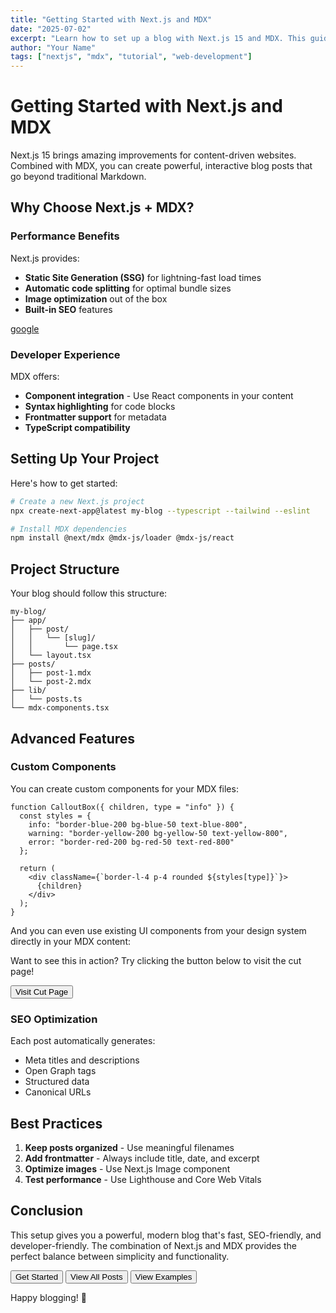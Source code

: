 ```yaml
---
title: "Getting Started with Next.js and MDX"
date: "2025-07-02"
excerpt: "Learn how to set up a blog with Next.js 15 and MDX. This guide covers everything from installation to deployment."
author: "Your Name"
tags: ["nextjs", "mdx", "tutorial", "web-development"]
---
```


# Getting Started with Next.js and MDX

Next.js 15 brings amazing improvements for content-driven websites. Combined with MDX, you can create powerful, interactive blog posts that go beyond traditional Markdown.

## Why Choose Next.js + MDX?

### Performance Benefits

Next.js provides:
- **Static Site Generation (SSG)** for lightning-fast load times
- **Automatic code splitting** for optimal bundle sizes
- **Image optimization** out of the box
- **Built-in SEO** features

[google](/post)
### Developer Experience

MDX offers:
- **Component integration** - Use React components in your content
- **Syntax highlighting** for code blocks
- **Frontmatter support** for metadata
- **TypeScript compatibility**

## Setting Up Your Project

Here's how to get started:

```bash
# Create a new Next.js project
npx create-next-app@latest my-blog --typescript --tailwind --eslint

# Install MDX dependencies
npm install @next/mdx @mdx-js/loader @mdx-js/react
```

## Project Structure

Your blog should follow this structure:

```
my-blog/
├── app/
│   ├── post/
│   │   └── [slug]/
│   │       └── page.tsx
│   └── layout.tsx
├── posts/
│   ├── post-1.mdx
│   └── post-2.mdx
├── lib/
│   └── posts.ts
└── mdx-components.tsx
```

## Advanced Features

### Custom Components

You can create custom components for your MDX files:

```tsx
function CalloutBox({ children, type = "info" }) {
  const styles = {
    info: "border-blue-200 bg-blue-50 text-blue-800",
    warning: "border-yellow-200 bg-yellow-50 text-yellow-800",
    error: "border-red-200 bg-red-50 text-red-800"
  };

  return (
    <div className={`border-l-4 p-4 rounded ${styles[type]}`}>
      {children}
    </div>
  );
}
```

And you can even use existing UI components from your design system directly in your MDX content:

<div className="my-6 p-4 border border-gray-200 dark:border-gray-700 rounded-lg bg-gray-50 dark:bg-gray-900">
  <p className="mb-4 text-gray-700 dark:text-gray-300">
    Want to see this in action? Try clicking the button below to visit the cut page!
  </p>
  <Link href="/cut">
    <Button variant="default" size="lg">
      Visit Cut Page
    </Button>
  </Link>
</div>

### SEO Optimization

Each post automatically generates:
- Meta titles and descriptions
- Open Graph tags
- Structured data
- Canonical URLs

## Best Practices

1. **Keep posts organized** - Use meaningful filenames
2. **Add frontmatter** - Always include title, date, and excerpt
3. **Optimize images** - Use Next.js Image component
4. **Test performance** - Use Lighthouse and Core Web Vitals

## Conclusion

This setup gives you a powerful, modern blog that's fast, SEO-friendly, and developer-friendly. The combination of Next.js and MDX provides the perfect balance between simplicity and functionality.

<div className="flex gap-4 my-6">
  <Link href="/cut">
    <Button variant="default">
      Get Started
    </Button>
  </Link>
  <Link href="/post">
    <Button variant="outline">
      View All Posts
    </Button>
  </Link>
  <Button variant="secondary" size="sm">
    View Examples
  </Button>
</div>

Happy blogging! 🚀
